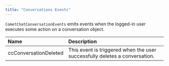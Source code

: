 ```yaml
---
title: "Conversations Events"
---
```


`CometChatConversationEvents` emits events when the logged-in user executes some action on a conversation object.

| Name                  | Description                                                                |
| :--------------------- | :-------------------------------------------------------------------------- |
| ccConversationDeleted | This event is triggered when the user successfully deletes a conversation. |
